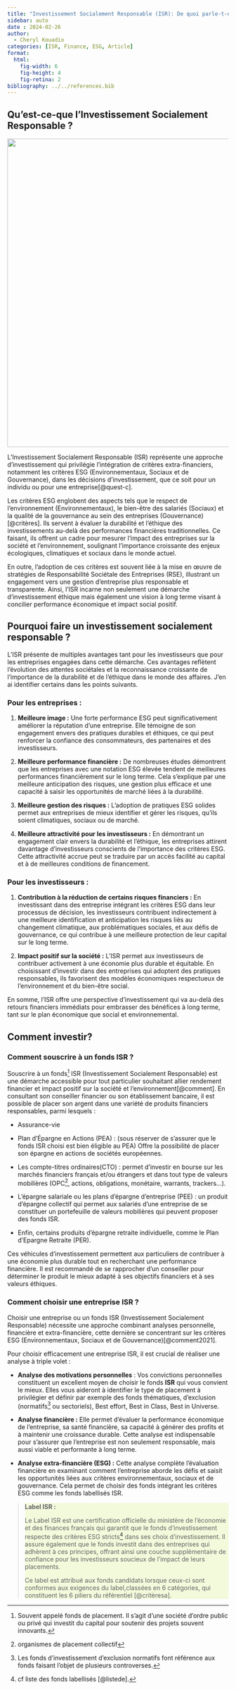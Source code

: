 ```yaml
---
title: "Investissement Socialement Responsable (ISR): De quoi parle-t-on ?"
sidebar: auto
date : 2024-02-26
author:
  - Cheryl Kouadio
categories: [ISR, Finance, ESG, Article]
format: 
  html:
    fig-width: 6
    fig-height: 4
    fig-retina: 2
bibliography: ../../references.bib
---
```


## Qu'est-ce-que l'Investissement Socialement Responsable ?

![](ban_isr.png){fig-align="center" width="700"}

L'Investissement Socialement Responsable (ISR) représente une approche d'investissement qui privilégie l'intégration de critères extra-financiers, notamment les critères ESG (Environnementaux, Sociaux et de Gouvernance), dans les décisions d'investissement, que ce soit pour un individu ou pour une entreprise[@quest-c].

Les critères ESG englobent des aspects tels que le respect de l'environnement (Environnementaux), le bien-être des salariés (Sociaux) et la qualité de la gouvernance au sein des entreprises (Gouvernance)[@critères]. Ils servent à évaluer la durabilité et l'éthique des investissements au-delà des performances financières traditionnelles. Ce faisant, ils offrent un cadre pour mesurer l'impact des entreprises sur la société et l'environnement, soulignant l'importance croissante des enjeux écologiques, climatiques et sociaux dans le monde actuel.

En outre, l'adoption de ces critères est souvent liée à la mise en œuvre de stratégies de Responsabilité Sociétale des Entreprises (RSE), illustrant un engagement vers une gestion d'entreprise plus responsable et transparente. Ainsi, l'ISR incarne non seulement une démarche d'investissement éthique mais également une vision à long terme visant à concilier performance économique et impact social positif.

## Pourquoi faire un investissement socialement responsable ?

L'ISR présente de multiples avantages tant pour les investisseurs que pour les entreprises engagées dans cette démarche. Ces avantages reflètent l'évolution des attentes sociétales et la reconnaissance croissante de l'importance de la durabilité et de l'éthique dans le monde des affaires. J'en ai identifier certains dans les points suivants.

### Pour les entreprises :

1.  **Meilleure image :** Une forte performance ESG peut significativement améliorer la réputation d'une entreprise. Elle témoigne de son engagement envers des pratiques durables et éthiques, ce qui peut renforcer la confiance des consommateurs, des partenaires et des investisseurs.

2.  **Meilleure performance financière :** De nombreuses études démontrent que les entreprises avec une notation ESG élevée tendent de meilleures performances financièrement sur le long terme. Cela s'explique par une meilleure anticipation des risques, une gestion plus efficace et une capacité à saisir les opportunités de marché liées à la durabilité.

3.  **Meilleure gestion des risques :** L'adoption de pratiques ESG solides permet aux entreprises de mieux identifier et gérer les risques, qu'ils soient climatiques, sociaux ou de marché.

4.  **Meilleure attractivité pour les investisseurs :** En démontrant un engagement clair envers la durabilité et l'éthique, les entreprises attirent davantage d'investisseurs conscients de l'importance des critères ESG. Cette attractivité accrue peut se traduire par un accès facilité au capital et à de meilleures conditions de financement.

### Pour les investisseurs :

1.  **Contribution à la réduction de certains risques financiers :** En investissant dans des entreprise intégrant les critères ESG dans leur processus de décision, les investisseurs contribuent indirectement à une meilleure identification et anticipation les risques liés au changement climatique, aux problématiques sociales, et aux défis de gouvernance, ce qui contribue à une meilleure protection de leur capital sur le long terme.

2.  **Impact positif sur la société :** L'ISR permet aux investisseurs de contribuer activement à une économie plus durable et équitable. En choisissant d'investir dans des entreprises qui adoptent des pratiques responsables, ils favorisent des modèles économiques respectueux de l'environnement et du bien-être social.

En somme, l'ISR offre une perspective d'investissement qui va au-delà des retours financiers immédiats pour embrasser des bénéfices à long terme, tant sur le plan économique que social et environnemental.

## Comment investir?

### Comment souscrire à un fonds ISR ?

Souscrire à un fonds[^1] ISR (Investissement Socialement Responsable) est une démarche accessible pour tout particulier souhaitant allier rendement financier et impact positif sur la société et l'environnement[@comment]. En consultant son conseiller financier ou son établissement bancaire, il est possible de placer son argent dans une variété de produits financiers responsables, parmi lesquels :

[^1]: Souvent appelé fonds de placement. Il s’agit d’une société d’ordre public ou privé qui investit du capital pour soutenir des projets souvent innovants.

-   Assurance-vie

-   Plan d’Épargne en Actions (PEA) : (sous réserver de s’assurer que le fonds ISR choisi est bien éligible au PEA) Offre la possibilité de placer son épargne en actions de sociétés européennes.

-   Les compte-titres ordinaires(CTO) : permet d'investir en bourse sur les marchés financiers français et/ou étrangers et dans tout type de valeurs mobilières (OPC[^2], actions, obligations, monétaire, warrants, trackers…).

-   L’épargne salariale ou les plans d’épargne d’entreprise (PEE) : un produit d'épargne collectif qui permet aux salariés d'une entreprise de se constituer un portefeuille de valeurs mobilières qui peuvent proposer des fonds ISR.

-   Enfin, certains produits d’épargne retraite individuelle, comme le Plan d’Epargne Retraite (PER).

[^2]: organismes de placement collectif

Ces véhicules d'investissement permettent aux particuliers de contribuer à une économie plus durable tout en recherchant une performance financière. Il est recommandé de se rapprocher d'un conseiller pour déterminer le produit le mieux adapté à ses objectifs financiers et à ses valeurs éthiques.

### Comment choisir une entreprise ISR ?

Choisir une entreprise ou un fonds ISR (Investissement Socialement Responsable) nécessite une approche combinant analyses personnelle, financière et extra-financière, cette dernière se concentrant sur les critères ESG (Environnementaux, Sociaux et de Gouvernance)[@comment2021].

Pour choisir efficacement une entreprise ISR, il est crucial de réaliser une analyse à triple volet :

-   **Analyse des motivations personnelles** : Vos convictions personnelles constituent un excellent moyen de choisir le fonds **ISR** qui vous convient le mieux. Elles vous aideront à identifier le type de placement à privilégier et définir par exemple des fonds thématiques, d'exclusion (normatifs[^3] ou sectoriels), Best effort, Best in Class, Best in Universe.

-   **Analyse financière :** Elle permet d'évaluer la performance économique de l'entreprise, sa santé financière, sa capacité à générer des profits et à maintenir une croissance durable. Cette analyse est indispensable pour s'assurer que l'entreprise est non seulement responsable, mais aussi viable et performante à long terme.

-   **Analyse extra-financière (ESG) :** Cette analyse complète l'évaluation financière en examinant comment l'entreprise aborde les défis et saisit les opportunités liées aux critères environnementaux, sociaux et de gouvernance. Cela permet de choisir des fonds intégrant les critères ESG comme les fonds labellisés ISR.

[^3]: Les fonds d'investissement d’exclusion normatifs font référence aux fonds faisant l'objet de plusieurs controverses.

> ::: {#tbl style="background-color : #f3fadc; text-color : black;"}
> **Label ISR :**
>
> Le Label ISR est une certification officielle du ministère de l'économie et des finances français qui garantit que le fonds d’investissement respecte des critères ESG stricts[^4] dans ses choix d'investissement. Il assure également que le fonds investit dans des entreprises qui adhèrent à ces principes, offrant ainsi une couche supplémentaire de confiance pour les investisseurs soucieux de l'impact de leurs placements.
>
> Ce label est attribué aux fonds candidats lorsque ceux-ci sont conformes aux exigences du label,classées en 6 catégories, qui constituent les 6 piliers du référentiel [@critèresa].
> :::

[^4]: cf liste des fonds labellisés [@listede].
